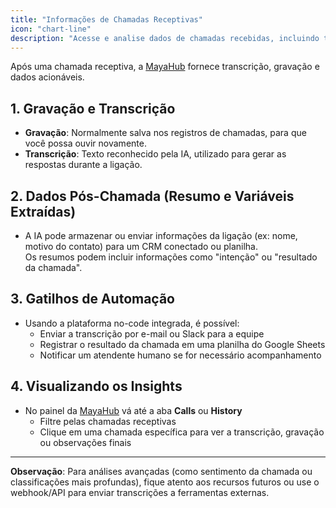 ```yaml
---
title: "Informações de Chamadas Receptivas"
icon: "chart-line"
description: "Acesse e analise dados de chamadas recebidas, incluindo transcrições, gravações e gatilhos de automação"
---
```


Após uma chamada receptiva, a [MayaHub](http://mayahub.online) fornece transcrição, gravação e dados acionáveis.

## **1. Gravação e Transcrição**

- **Gravação**: Normalmente salva nos registros de chamadas, para que você possa ouvir novamente.
- **Transcrição**: Texto reconhecido pela IA, utilizado para gerar as respostas durante a ligação.

## 2. Dados Pós-Chamada (Resumo e Variáveis Extraídas)

- A IA pode armazenar ou enviar informações da ligação (ex: nome, motivo do contato) para um CRM conectado ou planilha.\
  Os resumos podem incluir informações como "intenção" ou "resultado da chamada".

## **3. Gatilhos de Automação**

- Usando a plataforma no-code integrada, é possível:
  - Enviar a transcrição por e-mail ou Slack para a equipe
  - Registrar o resultado da chamada em uma planilha do Google Sheets
  - Notificar um atendente humano se for necessário acompanhamento

## 4. Visualizando os Insights

- No painel da [MayaHub](http://mayahub.online) vá até a aba **Calls** ou **History**
  - Filtre pelas chamadas receptivas
  - Clique em uma chamada específica para ver a transcrição, gravação ou observações finais

---

**Observação**: Para análises avançadas (como sentimento da chamada ou classificações mais profundas), fique atento aos recursos futuros ou use o webhook/API para enviar transcrições a ferramentas externas.